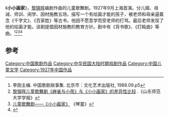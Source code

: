《'''小小画家'''》，[[黎锦晖|黎锦晖]]编剧作曲的儿童歌舞剧。1927年9月上海首演。分儿嬉、母诫、师训、闹学、因材施教五场，描写一个有绘画才能的孩子，被老师和母亲逼着念《千字文》、《百家姓》等古书，他因不愿意学而受老师的打骂。最后老师发现了他的绘画才能。该剧提倡因材施教的教育方针。剧中有《背书歌》、《打盹曲》等曲。<ref>李刚主编. 中国歌剧故事集. 北京市：文化艺术出版社, 1988.09.p5</ref><ref>[http://cdmd.cnki.com.cn/Article/CDMD-10445-2007013719.htm 黎锦晖儿童歌舞剧《麻雀与小孩》与《小小画家》的差异性比较] {{Wayback|url=http://cdmd.cnki.com.cn/Article/CDMD-10445-2007013719.htm |date=20190918072206 }}.《山东师范大学学报》</ref><ref>[http://www.cqvip.com/qk/85580x/200604/21361987.html 儿童歌舞剧——《小小画家》] {{Wayback|url=http://www.cqvip.com/qk/85580x/200604/21361987.html |date=20190914200853 }}《琴童》</ref><ref>{{Cite web |url=http://d.wanfangdata.com.cn/periodical_yydg201423168.aspx |title=存档副本 |access-date=2015-02-04 |archive-date=2015-04-17 |archive-url=https://web.archive.org/web/20150417001907/http://d.wanfangdata.com.cn/Periodical_yydg201423168.aspx |dead-url=no }}</ref>

==参考==
{{reflist}}

[[Category:中国歌剧作品|Category:中国歌剧作品]]
[[Category:中华民国大陆时期戏剧作品|Category:中华民国大陆时期戏剧作品]]
[[Category:中国儿童文学|Category:中国儿童文学]]
[[Category:1927年中国作品|Category:1927年中国作品]]